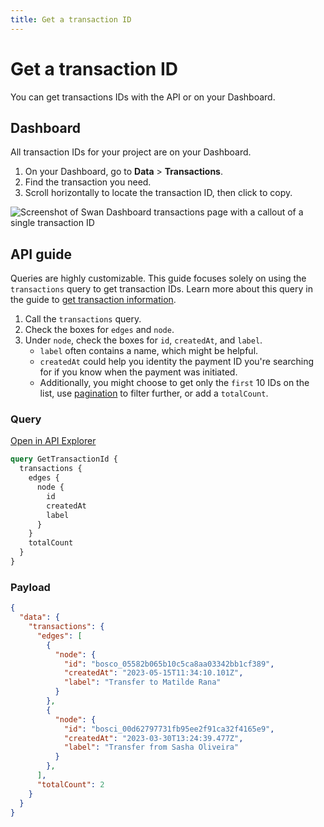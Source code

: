 ```yaml
---
title: Get a transaction ID
---
```


# Get a transaction ID

You can get transactions IDs with the API or on your Dashboard.

## Dashboard

All transaction IDs for your project are on your Dashboard.

1. On your Dashboard, go to **Data** > **Transactions**.
1. Find the transaction you need.
1. Scroll horizontally to locate the transaction ID, then click to copy.

![Screenshot of Swan Dashboard transactions page with a callout of a single transaction ID](../../../images/topics/payments/get-transaction-id.png)

## API guide

Queries are highly customizable.
This guide focuses solely on using the `transactions` query to get transaction IDs. 
Learn more about this query in the guide to [get transaction information](./guide-get-transaction-info.mdx).

1. Call the `transactions` query.
1. Check the boxes for `edges` and `node`.
1. Under `node`, check the boxes for `id`, `createdAt`, and `label`.
    * `label` often contains a name, which might be helpful.
    * `createdAt` could help you identity the payment ID you're searching for if you know when the payment was initiated.
    * Additionally, you might choose to get only the `first` 10 IDs on the list, use [pagination](../../../developers/using-api/pagination.mdx) to filter further, or add a `totalCount`.

### Query

<a href="https://explorer.swan.io?query=cXVlcnkgR2V0VHJhbnNhY3Rpb25JZCB7CiAgdHJhbnNhY3Rpb25zIHsKICAgIGVkZ2VzIHsKICAgICAgbm9kZSB7CiAgICAgICAgaWQKICAgICAgICBjcmVhdGVkQXQKICAgICAgICBsYWJlbAogICAgICB9CiAgICB9CiAgICB0b3RhbENvdW50CiAgfQp9Cg%3D%3D&tab=api" className="explorer-badge">Open in API Explorer</a>

```graphql {2,5-7,10} showLineNumbers
query GetTransactionId {
  transactions {
    edges {
      node {
        id
        createdAt
        label
      }
    }
    totalCount
  }
}

```
### Payload

```json {3,7-9,14-16,20} showLineNumbers
{
  "data": {
    "transactions": {
      "edges": [
        {
          "node": {
            "id": "bosco_05582b065b10c5ca8aa03342bb1cf389",
            "createdAt": "2023-05-15T11:34:10.101Z",
            "label": "Transfer to Matilde Rana"
          }
        },
        {
          "node": {
            "id": "bosci_00d62797731fb95ee2f91ca32f4165e9",
            "createdAt": "2023-03-30T13:24:39.477Z",
            "label": "Transfer from Sasha Oliveira"
          }
        },
      ],
      "totalCount": 2
    }
  }
}
```